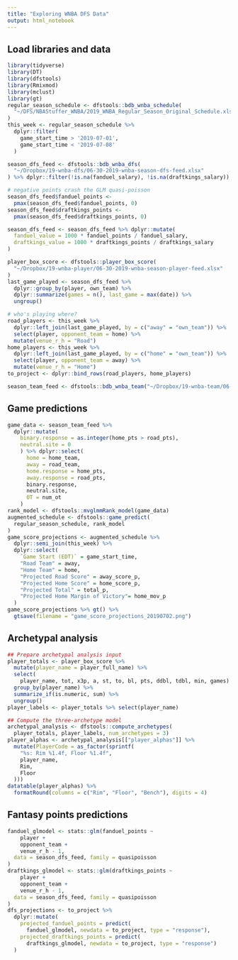 ```yaml
---
title: "Exploring WNBA DFS Data"
output: html_notebook
---
```


## Load libraries and data
```r
library(tidyverse)
library(DT)
library(dfstools)
library(Rmixmod)
library(mclust)
library(gt)
regular_season_schedule <- dfstools::bdb_wnba_schedule(
  "~/DFS/NBAStuffer_WNBA/2019_WNBA_Regular_Season_Original_Schedule.xlsx"
)
this_week <- regular_season_schedule %>% 
  dplyr::filter(
    game_start_time > '2019-07-01',
    game_start_time < '2019-07-08'
  )

season_dfs_feed <- dfstools::bdb_wnba_dfs(
  "~/Dropbox/19-wnba-dfs/06-30-2019-wnba-season-dfs-feed.xlsx"
) %>% dplyr::filter(!is.na(fanduel_salary), !is.na(draftkings_salary))

# negative points crash the GLM quasi-poisson
season_dfs_feed$fanduel_points <- 
  pmax(season_dfs_feed$fanduel_points, 0)
season_dfs_feed$draftkings_points <-
  pmax(season_dfs_feed$draftkings_points, 0)

season_dfs_feed <- season_dfs_feed %>% dplyr::mutate(
  fanduel_value = 1000 * fanduel_points / fanduel_salary,
  draftkings_value = 1000 * draftkings_points / draftkings_salary
)

player_box_score <- dfstools::player_box_score(
  "~/Dropbox/19-wnba-player/06-30-2019-wnba-season-player-feed.xlsx"
)
last_game_played <- season_dfs_feed %>% 
  dplyr::group_by(player, own_team) %>% 
  dplyr::summarize(games = n(), last_game = max(date)) %>% 
  ungroup()

# who's playing where?
road_players <- this_week %>% 
  dplyr::left_join(last_game_played, by = c("away" = "own_team")) %>%
  select(player, opponent_team = home) %>% 
  mutate(venue_r_h = "Road")
home_players <- this_week %>% 
  dplyr::left_join(last_game_played, by = c("home" = "own_team")) %>%
  select(player, opponent_team = away) %>% 
  mutate(venue_r_h = "Home")
to_project <- dplyr::bind_rows(road_players, home_players)

season_team_feed <- dfstools::bdb_wnba_team("~/Dropbox/19-wnba-team/06-30-2019-wnba-season-team-feed.xlsx")

```

## Game predictions
```r
game_data <- season_team_feed %>% 
  dplyr::mutate(
    binary.response = as.integer(home_pts > road_pts),
    neutral.site = 0
    ) %>% dplyr::select(
      home = home_team,
      away = road_team,
      home.response = home_pts,
      away.response = road_pts,
      binary.response,
      neutral.site,
      OT = num_ot
    )
rank_model <- dfstools::mvglmmRank_model(game_data)
augmented_schedule <- dfstools::game_predict(
  regular_season_schedule, rank_model
)
game_score_projections <- augmented_schedule %>%
  dplyr::semi_join(this_week) %>% 
  dplyr::select(
    `Game Start (EDT)` = game_start_time,
    "Road Team" = away,
    "Home Team" = home,
    "Projected Road Score" = away_score_p,
    "Projected Home Score" = home_score_p,
    "Projected Total" = total_p,
    "Projected Home Margin of Victory"= home_mov_p
  )
game_score_projections %>% gt() %>% 
  gtsave(filename = "game_score_projections_20190702.png")

```

## Archetypal analysis
```r
## Prepare archetypal analysis input
player_totals <- player_box_score %>% 
  mutate(player_name = player_full_name) %>% 
  select(
    player_name, tot, x3p, a, st, to, bl, pts, ddbl, tdbl, min, games) %>% 
  group_by(player_name) %>% 
  summarize_if(is.numeric, sum) %>% 
  ungroup()
player_labels <- player_totals %>% select(player_name)

## Compute the three-archetype model
archetypal_analysis <- dfstools::compute_archetypes(
  player_totals, player_labels, num_archetypes = 3)
player_alphas <- archetypal_analysis[["player_alphas"]] %>% 
  mutate(PlayerCode = as_factor(sprintf(
    "%s: Rim %1.4f, Floor %1.4f",
    player_name, 
    Rim, 
    Floor
  )))
datatable(player_alphas) %>% 
  formatRound(columns = c("Rim", "Floor", "Bench"), digits = 4)

```

## Fantasy points predictions
```r
fanduel_glmodel <- stats::glm(fanduel_points ~ 
    player + 
    opponent_team + 
    venue_r_h - 1, 
  data = season_dfs_feed, family = quasipoisson
)
draftkings_glmodel <- stats::glm(draftkings_points ~ 
    player + 
    opponent_team + 
    venue_r_h - 1, 
  data = season_dfs_feed, family = quasipoisson
)
dfs_projections <- to_project %>% 
  dplyr::mutate(
    projected_fanduel_points = predict(
      fanduel_glmodel, newdata = to_project, type = "response"),
    projected_draftkings_points = predict(
      draftkings_glmodel, newdata = to_project, type = "response")
  )

```

